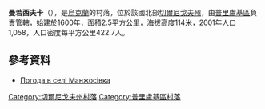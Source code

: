 {{coord|50|36|23|N|32|27|27|E|scale:100000|display=title}}

'''曼若西夫卡'''（{{lang-uk|Манжосівка}}），是[[烏克蘭|烏克蘭]]的村落，位於該國北部[[切爾尼戈夫州|切爾尼戈夫州]]，由[[普里盧基區|普里盧基區]]負責管轄，始建於1600年，面積2.5平方公里，海拔高度114米，2001年人口1,058，人口密度每平方公里422.7人。

==參考資料==
* [http://weather.in.ua/ua/chernigovskaja/14918 Погода в селі Манжосівка] {{Wayback|url=http://weather.in.ua/ua/chernigovskaja/14918 |date=20111220110156 }}

[[Category:切爾尼戈夫州村落|Category:切爾尼戈夫州村落]]
[[Category:普里盧基區村落|Category:普里盧基區村落]]


{{Chernihiv-geo-stub}}